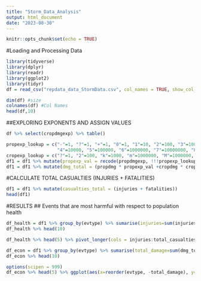 ```yaml
---
title: "Storm_Data_Analysis"
output: html_document
date: "2023-08-30"
---
```


```r
knitr::opts_chunk$set(echo = TRUE)
```

#Loading and Processing Data

```r
library(tidyverse)
library(dplyr)
library(readr)
library(ggplot2)
library(tidyr)
df = read_csv("repdata_data_StormData.csv", col_names = TRUE, show_col_types = FALSE) %>% clean_names()
```


```r
dim(df) #size
colnames(df) #Col Names
head(df,10)
```

##EXPLORING EXPONENTS AND ASSIGN VALUES

```r
df %>% select(cropdmgexp) %>% table()
```

```r
propexp_lookup = c("-"=1, "?"=1, "+"=1, "0"=1, "1"=10, "2"=100, "3"=1000,
                   "4"=10000, "5"=100000, "6"=1000000, "7"=10000000, "8"=100000000, "h"=100, "H"=100, "k"=1000, "m"=1000000, "M"=1000000, "B"=1000000000)
cropexp_lookup = c("?"=1, "2"=100, "k"=1000, "m"=1000000, "M"=1000000, "B"=1000000000)
df1 = df1 %>% mutate(propexp_val = recode(propdmgexp, !!!propexp_lookup, .missing = 1), cropexp_val = recode(cropdmgexp,!!!cropexp_lookup, .missing = 1)) %>% select(-c("cropdmgexp", "propdmgexp"))
df1 = df1 %>% mutate(dmg_total = (propdmg * propexp_val +cropdmg * cropexp_val))
```

#CALCULATE TOTAL CASUALTIES (INJURIES + FATALITIES)

```r
df1 = df1 %>% mutate(casualties_total = (injuries + fatalities))
head(df1)
```

#RESULTS
## Events that are most harmful with respect to population health

```r
df_health = df1 %>% group_by(evtype) %>% sumarise(injuries=sum(injuries), fatalities=sum(fatalities), total_casualties=sum(casualties_total)) %>% arrange(desc(total_casualties))
df_health %>% head(10)
```

```r
df_health %>% head(5) %>% pivot_longer(cols = injuries:total_casualties) %>% ggplot(aes(x=reorder(evtype, -value), y=value, fill=as.factor(name))) + geom_col(position = "dodge") + labs(title = "Storm events with most casualties", x="Event Types", y="Count") + scale_fill_discrete(name="", labels=c("Facilities", "Injuries", "Total Casualties"))
```

```r
df_econ = df1 %>% group_by(evtype) %>% sumarise(total_damage=sum(dmg_total)) %>% arrange(desc(total_damage))
df_econ %>% head(10)
```

```r
options(scipen = 999)
df_econ %>% head(5) %>% ggplot(aes(x=reorder(evtype, -total_damage), y=total_damage/1000000000, fill="brown")) + geom_col() + labs(title = "Storm events with most economic damage", x="Event Type", y="Damage($ Billions)") + theme(legend.position = "none")
```


